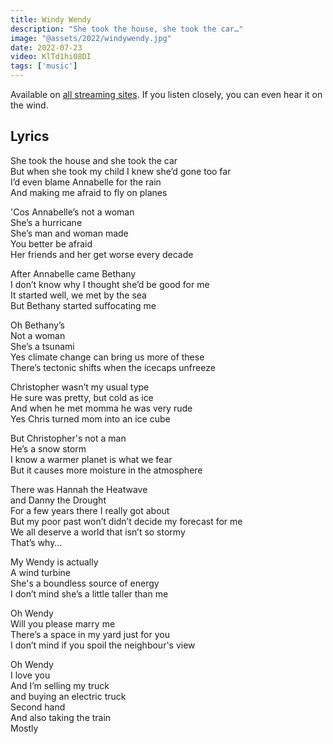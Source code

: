 ```yaml
---
title: Windy Wendy
description: "She took the house, she took the car…"
image: "@assets/2022/windywendy.jpg"
date: 2022-07-23
video: KlTd1hi08DI
tags: ['music']
---
```


Available on [all streaming sites](https://olifro.st/links). If you listen closely, you can even hear it on the wind.

## Lyrics

She took the house and she took the car  
But when she took my child I knew she’d gone too far  
I’d even blame Annabelle for the rain  
And making me afraid to fly on planes  

'Cos Annabelle’s not a woman  
She’s a hurricane  
She’s man and woman made  
You better be afraid  
Her friends and her get worse every decade  

After Annabelle came Bethany  
I don’t know why I thought she’d be good for me  
It started well, we met by the sea  
But Bethany started suffocating me  

Oh Bethany’s  
Not a woman  
She’s a tsunami  
Yes climate change can bring us more of these  
There’s tectonic shifts when the icecaps unfreeze  

Christopher wasn’t my usual type  
He sure was pretty, but cold as ice  
And when he met momma he was very rude  
Yes Chris turned mom into an ice cube  
  
But Christopher's not a man  
He’s a snow storm  
I know a warmer planet is what we fear  
But it causes more moisture in the atmosphere  
  

There was Hannah the Heatwave   
and Danny the Drought  
For a few years there I really got about  
But my poor past won’t didn’t decide my forecast for me  
We all deserve a world that isn’t so stormy  
That’s why…  

My Wendy is actually  
A wind turbine  
She's a boundless source of energy  
I don’t mind she’s a little taller than me  
  
Oh Wendy  
Will you please marry me  
There’s a space in my yard just for you  
I don’t mind if you spoil the neighbour's view  
  
Oh Wendy  
I love you  
And I’m selling my truck  
and buying an electric truck  
Second hand  
And also taking the train  
Mostly  
            